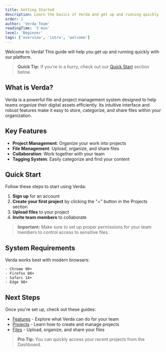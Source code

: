 ```yaml
---
title: Getting Started
description: Learn the basics of Verda and get up and running quickly
order: 1
author: 'Verda Team'
readingTime: '3 min'
level: 'Beginner'
tags: ['overview', 'intro', 'welcome']
---
```


Welcome to Verda! This guide will help you get up and running quickly with our platform.

> **Quick Tip:** If you're in a hurry, check out our [Quick Start](#quick-start) section below.

## What is Verda?

Verda is a powerful file and project management system designed to help teams organize their digital assets efficiently. Its intuitive interface and robust features make it easy to store, categorize, and share files within your organization.

## Key Features

- **Project Management**: Organize your work into projects
- **File Management**: Upload, organize, and share files
- **Collaboration**: Work together with your team
- **Tagging System**: Easily categorize and find your content

## Quick Start

Follow these steps to start using Verda:

1. **Sign up** for an account
2. **Create your first project** by clicking the "+" button in the Projects section
3. **Upload files** to your project
4. **Invite team members** to collaborate

> **Important:** Make sure to set up proper permissions for your team members to control access to sensitive files.

## System Requirements

Verda works best with modern browsers:

```
- Chrome 90+
- Firefox 88+
- Safari 14+
- Edge 90+
```

## Next Steps

Once you're set up, check out these guides:

- [Features](/hub/docs/features) - Explore what Verda can do for your team
- [Projects](/hub/docs/projects/overview) - Learn how to create and manage projects
- [Files](/hub/docs/files/overview) - Upload, organize, and share your files

> **Pro Tip:** You can quickly access your recent projects from the Dashboard.
